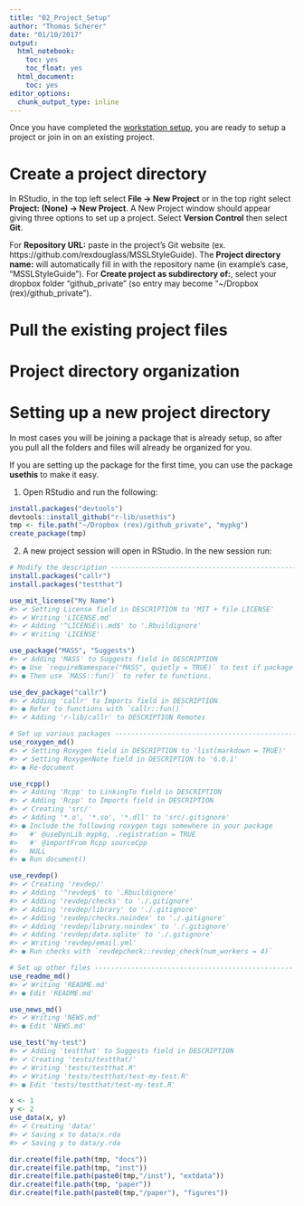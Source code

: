 ```yaml
---
title: "02_Project_Setup"
author: "Thomas Scherer"
date: "01/10/2017"
output:
  html_notebook:
    toc: yes
    toc_float: yes
  html_document:
    toc: yes
editor_options:
  chunk_output_type: inline
---
```

<style>
    body .main-container {
        max-width: 100%;
    }
</style>


Once you have completed the [workstation setup](https://rexdouglass.github.io/MSSLStyleGuide/Workstation_Setup.nb.html), you are ready to setup a project or join in on an existing project. 

# Create a project directory
In RStudio, in the top left select **File -> New Project** or in the top right select **Project: (None) -> New Project**. A New Project window should appear giving three options to set up a project. Select **Version Control** then select **Git**. 

For **Repository URL:** paste in the project's Git website (ex. https://github.com/rexdouglass/MSSLStyleGuide). The **Project directory name:** will automatically fill in with the repository name (in example's case, "MSSLStyleGuide"). For **Create project as subdirectory of:**, select your dropbox folder "github_private" (so entry may become "~/Dropbox (rex)/github_private").

# Pull the existing project files


# Project directory organization


# Setting up a new project directory

In most cases you will be joining a package that is already setup, so after you pull all the folders and files will already be organized for you. 

If you are setting up the package for the first time, you can use the package **usethis** to make it easy.

1. Open RStudio and run the following:

```r

install.packages("devtools")
devtools::install_github("r-lib/usethis")
tmp <- file.path("~/Dropbox (rex)/github_private", "mypkg")
create_package(tmp)

```

2. A new project session will open in RStudio. In the new session run:


```r

# Modify the description ----------------------------------------------
install.packages("callr")
install.packages("testthat")

use_mit_license("My Name")
#> ✔ Setting License field in DESCRIPTION to 'MIT + file LICENSE'
#> ✔ Writing 'LICENSE.md'
#> ✔ Adding '^LICENSE\\.md$' to '.Rbuildignore'
#> ✔ Writing 'LICENSE'

use_package("MASS", "Suggests")
#> ✔ Adding 'MASS' to Suggests field in DESCRIPTION
#> ● Use `requireNamespace("MASS", quietly = TRUE)` to test if package is installed
#> ● Then use `MASS::fun()` to refer to functions.

use_dev_package("callr")
#> ✔ Adding 'callr' to Imports field in DESCRIPTION
#> ● Refer to functions with `callr::fun()`
#> ✔ Adding 'r-lib/callr' to DESCRIPTION Remotes

# Set up various packages ---------------------------------------------
use_roxygen_md()
#> ✔ Setting Roxygen field in DESCRIPTION to 'list(markdown = TRUE)'
#> ✔ Setting RoxygenNote field in DESCRIPTION to '6.0.1'
#> ● Re-document

use_rcpp()
#> ✔ Adding 'Rcpp' to LinkingTo field in DESCRIPTION
#> ✔ Adding 'Rcpp' to Imports field in DESCRIPTION
#> ✔ Creating 'src/'
#> ✔ Adding '*.o', '*.so', '*.dll' to 'src/.gitignore'
#> ● Include the following roxygen tags somewhere in your package
#>   #' @useDynLib mypkg, .registration = TRUE
#>   #' @importFrom Rcpp sourceCpp
#>   NULL
#> ● Run document()

use_revdep()
#> ✔ Creating 'revdep/'
#> ✔ Adding '^revdep$' to '.Rbuildignore'
#> ✔ Adding 'revdep/checks' to './.gitignore'
#> ✔ Adding 'revdep/library' to './.gitignore'
#> ✔ Adding 'revdep/checks.noindex' to './.gitignore'
#> ✔ Adding 'revdep/library.noindex' to './.gitignore'
#> ✔ Adding 'revdep/data.sqlite' to './.gitignore'
#> ✔ Writing 'revdep/email.yml'
#> ● Run checks with `revdepcheck::revdep_check(num_workers = 4)`

# Set up other files -------------------------------------------------
use_readme_md()
#> ✔ Writing 'README.md'
#> ● Edit 'README.md'

use_news_md()
#> ✔ Writing 'NEWS.md'
#> ● Edit 'NEWS.md'

use_test("my-test")
#> ✔ Adding 'testthat' to Suggests field in DESCRIPTION
#> ✔ Creating 'tests/testthat/'
#> ✔ Writing 'tests/testthat.R'
#> ✔ Writing 'tests/testthat/test-my-test.R'
#> ● Edit 'tests/testthat/test-my-test.R'

x <- 1
y <- 2
use_data(x, y)
#> ✔ Creating 'data/'
#> ✔ Saving x to data/x.rda
#> ✔ Saving y to data/y.rda

dir.create(file.path(tmp, "docs"))
dir.create(file.path(tmp, "inst"))
dir.create(file.path(paste0(tmp,"/inst"), "extdata"))
dir.create(file.path(tmp, "paper"))
dir.create(file.path(paste0(tmp,"/paper"), "figures"))

```




